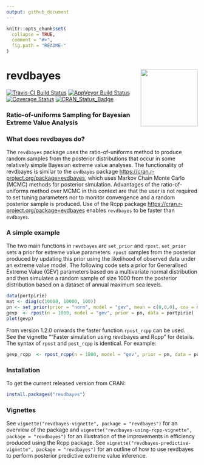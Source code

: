```yaml
---
output: github_document
---
```


<!-- README.md is generated from README.Rmd. Please edit that file -->

```r
knitr::opts_chunk$set(
  collapse = TRUE,
  comment = "#>",
  fig.path = "README-"
)
```

# revdbayes <img src="tools/revdbayes_logo.png" height = "150" align="right" />

[![Travis-CI Build Status](https://travis-ci.org/paulnorthrop/revdbayes.svg?branch=master)](https://travis-ci.org/paulnorthrop/revdbayes) 
[![AppVeyor Build Status](https://ci.appveyor.com/api/projects/status/github/paulnorthrop/revdbayes?branch=master&svg=true)](https://ci.appveyor.com/project/paulnorthrop/revdbayes)
[![Coverage Status](https://codecov.io/github/paulnorthrop/revdbayes/coverage.svg?branch=master)](https://codecov.io/github/paulnorthrop/revdbayes?branch=master)
[![CRAN_Status_Badge](https://www.r-pkg.org/badges/version/revdbayes)](https://cran.r-project.org/package=revdbayes)

### Ratio-of-uniforms Sampling for Bayesian Extreme Value Analysis

### What does revdbayes do?

The `revdbayes` package uses the ratio-of-uniforms method to produce random
samples from the posterior distributions that occur in some relatively simple 
Bayesian extreme value analyses.  The functionality of revdbayes is similar to 
the `evdbayes` package <https://cran.r-project.org/package=evdbayes>, which uses 
Markov Chain Monte Carlo (MCMC) methods for posterior simulation.  Advantages of the ratio-of-uniforms method over MCMC in this context are that the user is not required to set tuning parameters nor to monitor convergence and a random posterior sample is produced. Use of the Rcpp package <https://cran.r-project.org/package=evdbayes> enables `revdbayes` to be faster than `evdbayes`.

### A simple example

The two main functions in `revdbayes` are `set_prior` and `rpost`.
`set_prior` sets a prior for extreme value parameters.
`rpost` samples from the posterior produced by updating this prior
using the likelihood of observed data under an extreme value model.
The following code sets a prior for Generalised Extreme Value (GEV)
parameters based on a multivariate normal distribution and then
simulates a random sample of size 1000 from the posterior distribution 
based on a dataset of annual maximum sea levels.

```r
data(portpirie)
mat <- diag(c(10000, 10000, 100))
pn <- set_prior(prior = "norm", model = "gev", mean = c(0,0,0), cov = mat)
gevp  <- rpost(n = 1000, model = "gev", prior = pn, data = portpirie)
plot(gevp)
```

From version 1.2.0 onwards the faster function `rpost_rcpp` can be used.  
See the vignette ""Faster simulation using revdbayes and Rcpp" for details.
The syntax of `rpost` and `post_rcpp` is identical.  For example:

```r
gevp_rcpp  <- rpost_rcpp(n = 1000, model = "gev", prior = pn, data = portpirie)
```

### Installation

To get the current released version from CRAN:

```r
install.packages("revdbayes")
```

### Vignettes

See `vignette("revdbayes-vignette", package = "revdbayes")` for an overview of the package and `vignette("revdbayes-using-rcpp-vignette", package = "revdbayes")` for an illustration of the improvements in efficiency produced using the Rcpp package.  See `vignette("revdbayes-predictive-vignette", package = "revdbayes")` for an outline of how to use revdbayes to perform posterior predictive extreme value inference.
